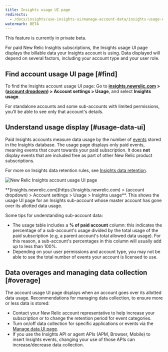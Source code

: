 ```yaml
---
title: Insights usage UI page
redirects:
  - /docs/insights/use-insights-ui/manage-account-data/insights-usage-ui-page
watermark: BETA
---
```


<Callout variant="important">
  This feature is currently in private beta.
</Callout>

For paid New Relic Insights subscriptions, the Insights usage UI page displays the billable data your Insights account is using. Data displayed will depend on several factors, including your account type and your user role.

## Find account usage UI page [#find]

To find the Insights account usage UI page: Go to **[insights.newrelic.com](https://insights.newrelic.com) > ([account dropdown](/docs/accounts-partnerships/education/getting-started-new-relic/glossary#account-dropdown)) > Account settings > Usage**, and select **Insights usage**.

<Callout variant="tip">
  For standalone accounts and some sub-accounts with limited permissions, you'll be able to see only that account's details.
</Callout>

## Understand usage display [#usage-data-ui]

Paid Insights accounts measure data usage by the number of [events](/docs/accounts-partnerships/education/getting-started-new-relic/glossary#event) stored in the Insights database. The usage page displays only paid events, meaning events that count towards your paid subscription. It does **not** display events that are included free as part of other New Relic product subscriptions.

For more on Insights data retention rules, see [Insights data retention](/docs/insights/use-insights-ui/manage-account-data/insights-data-retention).

![New Relic Insights account usage UI page](./images/New-Relic-account-usage-Insights.png "New-Relic-account-usage-Insights.png")

<figcaption>
  **[insights.newrelic.com](https://insights.newrelic.com) > (account dropdown) > Account settings > Usage > Insights usage**. This shows the usage UI page for an Insights sub-account whose master account has gone over its allotted data usage.
</figcaption>

Some tips for understanding sub-account data:

* The usage table includes a **% of paid account** column: this indicates the percentage of a sub-account's usage divided by the total usage of the paid subscription (e.g, a parent account's total allowed data usage). For this reason, a sub-account's percentages in this column will usually add up to less than 100%.
* Depending on your user permissions and account type, you may not be able to see the total number of events your account is licensed to use.

## Data overages and managing data collection [#overage]

The account usage UI page displays when an account goes over its allotted data usage. Recommendations for managing data collection, to ensure more or less data is stored:

* Contact your New Relic account representative to help increase your subscription or to change the retention period for event categories.
* Turn on/off data collection for specific applications or events via the [Manage data UI page](/docs/insights/use-insights-ui/manage-account-data/data-summary-page-manage-apps-reporting-insights).
* If you use the Insights API or agent APIs (APM, Browser, Mobile) to insert Insights events, changing your use of those APIs can increase/decrease data collection.

